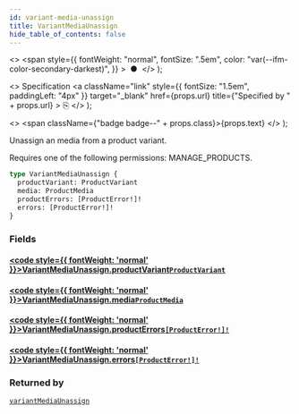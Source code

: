 ```yaml
---
id: variant-media-unassign
title: VariantMediaUnassign
hide_table_of_contents: false
---
```


  <>
    <span
      style={{
        fontWeight: "normal",
        fontSize: ".5em",
        color: "var(--ifm-color-secondary-darkest)",
      }}
    >
      &nbsp;●&nbsp;
    </span>
  </>
);

  <>
    Specification
    <a
      className="link"
      style={{ fontSize: "1.5em", paddingLeft: "4px" }}
      target="\_blank"
      href={props.url}
      title={"Specified by " + props.url}
    >
      ⎘
    </a>
  </>
);

  <>
    <span className={"badge badge--" + props.class}>{props.text}</span>
  </>
);

Unassign an media from a product variant.

Requires one of the following permissions: MANAGE_PRODUCTS.

```graphql
type VariantMediaUnassign {
  productVariant: ProductVariant
  media: ProductMedia
  productErrors: [ProductError!]!
  errors: [ProductError!]!
}
```

### Fields

#### [<code style={{ fontWeight: 'normal' }}>VariantMediaUnassign.<b>productVariant</b></code>](#)<Bullet />[`ProductVariant`](../../../storefront/products/objects/product-variant) <Badge class="secondary" text="object"/>

>

#### [<code style={{ fontWeight: 'normal' }}>VariantMediaUnassign.<b>media</b></code>](#)<Bullet />[`ProductMedia`](../../../storefront/products/objects/product-media) <Badge class="secondary" text="object"/>

>

#### [<code style={{ fontWeight: 'normal' }}>VariantMediaUnassign.<b>productErrors</b></code>](#)<Bullet />[`[ProductError!]!`](../../../storefront/products/objects/product-error) <Badge class="secondary" text="non-null"/> <Badge class="secondary" text="object"/>

>

#### [<code style={{ fontWeight: 'normal' }}>VariantMediaUnassign.<b>errors</b></code>](#)<Bullet />[`[ProductError!]!`](../../../storefront/products/objects/product-error) <Badge class="secondary" text="non-null"/> <Badge class="secondary" text="object"/>

>

### Returned by

[`variantMediaUnassign`](../../../storefront/products/mutations/variant-media-unassign) <Badge class="secondary" text="mutation"/>
